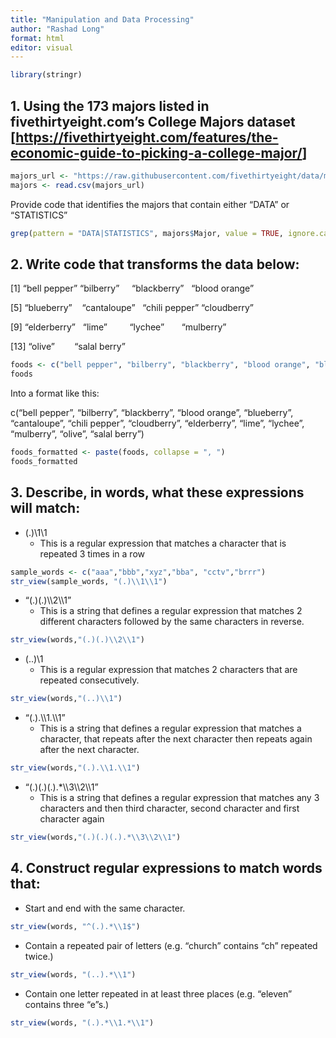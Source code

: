 ```yaml
---
title: "Manipulation and Data Processing"
author: "Rashad Long"
format: html
editor: visual
---
```



```r
library(stringr)
```
## 1. Using the 173 majors listed in fivethirtyeight.com’s College Majors dataset \[<https://fivethirtyeight.com/features/the-economic-guide-to-picking-a-college-major/>\]

```r
majors_url <- "https://raw.githubusercontent.com/fivethirtyeight/data/master/college-majors/majors-list.csv"
majors <- read.csv(majors_url)
```

Provide code that identifies the majors that contain either "DATA" or "STATISTICS"

```r
grep(pattern = "DATA|STATISTICS", majors$Major, value = TRUE, ignore.case = TRUE)

```

## 2. Write code that transforms the data below:

\[1\] "bell pepper" "bilberry"     "blackberry"   "blood orange"

\[5\] "blueberry"    "cantaloupe"   "chili pepper" "cloudberry"  

\[9\] "elderberry"   "lime"         "lychee"       "mulberry"    

\[13\] "olive"        "salal berry"

```r
foods <- c("bell pepper", "bilberry", "blackberry", "blood orange", "blueberry", "cantaloupe", "chili pepper", "cloudberry", "elderberry", "lime", "lychee", "mulberry", "olive", "salal berry")
foods
```

Into a format like this:

c("bell pepper", "bilberry", "blackberry", "blood orange", "blueberry", "cantaloupe", "chili pepper", "cloudberry", "elderberry", "lime", "lychee", "mulberry", "olive", "salal berry")

```r
foods_formatted <- paste(foods, collapse = ", ")
foods_formatted
```

## 3. Describe, in words, what these expressions will match:

-   (.)\\1\\1
    -   This is a regular expression that matches a character that is repeated 3 times in a row

```r
sample_words <- c("aaa","bbb","xyz","bba", "cctv","brrr")
str_view(sample_words, "(.)\\1\\1")

```

-   "(.)(.)\\\\2\\\\1"
    -   This is a string that defines a regular expression that matches 2 different characters followed by the same characters in reverse.

```r
str_view(words,"(.)(.)\\2\\1")
```

-   (..)\\1
    -   This is a regular expression that matches 2 characters that are repeated consecutively.

```r
str_view(words,"(..)\\1")
```

-   "(.).\\\\1.\\\\1"
    -   This is a string that defines a regular expression that matches a character, that repeats after the next character then repeats again after the next character.

```r
str_view(words,"(.).\\1.\\1")

```

-   "(.)(.)(.).\*\\\\3\\\\2\\\\1"
    -   This is a string that defines a regular expression that matches any 3 characters and then third character, second character and first character again

```r
str_view(words,"(.)(.)(.).*\\3\\2\\1")
```

## 4. Construct regular expressions to match words that:

-   Start and end with the same character.

```r
str_view(words, "^(.).*\\1$")

```

-   Contain a repeated pair of letters (e.g. "church" contains "ch" repeated twice.)

```r
str_view(words, "(..).*\\1")


```

-   Contain one letter repeated in at least three places (e.g. "eleven" contains three "e"s.)

```r
str_view(words, "(.).*\\1.*\\1")


```
